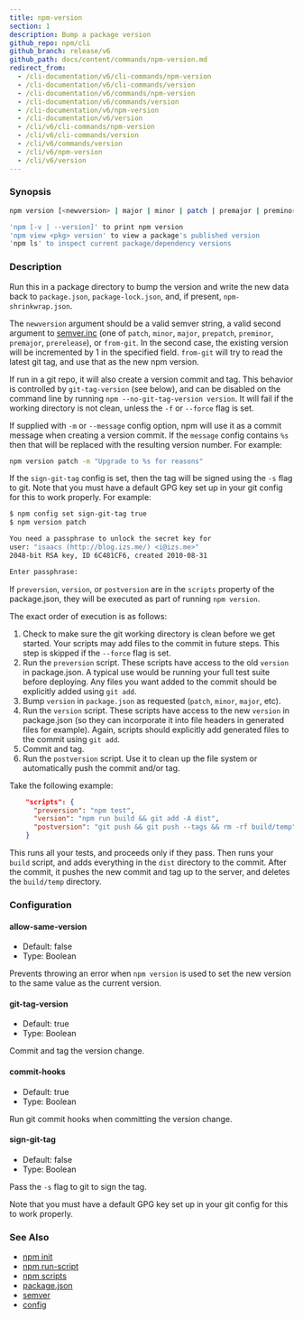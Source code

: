 ```yaml
---
title: npm-version
section: 1
description: Bump a package version
github_repo: npm/cli
github_branch: release/v6
github_path: docs/content/commands/npm-version.md
redirect_from:
  - /cli-documentation/v6/cli-commands/npm-version
  - /cli-documentation/v6/cli-commands/version
  - /cli-documentation/v6/commands/npm-version
  - /cli-documentation/v6/commands/version
  - /cli-documentation/v6/npm-version
  - /cli-documentation/v6/version
  - /cli/v6/cli-commands/npm-version
  - /cli/v6/cli-commands/version
  - /cli/v6/commands/version
  - /cli/v6/npm-version
  - /cli/v6/version
---
```


### Synopsis

```bash
npm version [<newversion> | major | minor | patch | premajor | preminor | prepatch | prerelease [--preid=<prerelease-id>] | from-git]

'npm [-v | --version]' to print npm version
'npm view <pkg> version' to view a package's published version
'npm ls' to inspect current package/dependency versions
```

### Description

Run this in a package directory to bump the version and write the new data back to `package.json`, `package-lock.json`, and, if present, `npm-shrinkwrap.json`.

The `newversion` argument should be a valid semver string, a valid second argument to [semver.inc](https://github.com/npm/node-semver#functions) (one of `patch`, `minor`, `major`, `prepatch`, `preminor`, `premajor`, `prerelease`), or `from-git`. In the second case, the existing version will be incremented by 1 in the specified field. `from-git` will try to read the latest git tag, and use that as the new npm version.

If run in a git repo, it will also create a version commit and tag. This behavior is controlled by `git-tag-version` (see below), and can be disabled on the command line by running `npm --no-git-tag-version version`. It will fail if the working directory is not clean, unless the `-f` or `--force` flag is set.

If supplied with `-m` or `--message` config option, npm will use it as a commit message when creating a version commit. If the `message` config contains `%s` then that will be replaced with the resulting version number. For example:

```bash
npm version patch -m "Upgrade to %s for reasons"
```

If the `sign-git-tag` config is set, then the tag will be signed using the `-s` flag to git. Note that you must have a default GPG key set up in your git config for this to work properly. For example:

```bash
$ npm config set sign-git-tag true
$ npm version patch

You need a passphrase to unlock the secret key for
user: "isaacs (http://blog.izs.me/) <i@izs.me>"
2048-bit RSA key, ID 6C481CF6, created 2010-08-31

Enter passphrase:
```

If `preversion`, `version`, or `postversion` are in the `scripts` property of the package.json, they will be executed as part of running `npm version`.

The exact order of execution is as follows:

1. Check to make sure the git working directory is clean before we get started. Your scripts may add files to the commit in future steps. This step is skipped if the `--force` flag is set.
2. Run the `preversion` script. These scripts have access to the old `version` in package.json. A typical use would be running your full test suite before deploying. Any files you want added to the commit should be explicitly added using `git add`.
3. Bump `version` in `package.json` as requested (`patch`, `minor`, `major`, etc).
4. Run the `version` script. These scripts have access to the new `version` in package.json (so they can incorporate it into file headers in generated files for example). Again, scripts should explicitly add generated files to the commit using `git add`.
5. Commit and tag.
6. Run the `postversion` script. Use it to clean up the file system or automatically push the commit and/or tag.

Take the following example:

```json
    "scripts": {
      "preversion": "npm test",
      "version": "npm run build && git add -A dist",
      "postversion": "git push && git push --tags && rm -rf build/temp"
    }
```

This runs all your tests, and proceeds only if they pass. Then runs your `build` script, and adds everything in the `dist` directory to the commit. After the commit, it pushes the new commit and tag up to the server, and deletes the `build/temp` directory.

### Configuration

#### allow-same-version

- Default: false
- Type: Boolean

Prevents throwing an error when `npm version` is used to set the new version to the same value as the current version.

#### git-tag-version

- Default: true
- Type: Boolean

Commit and tag the version change.

#### commit-hooks

- Default: true
- Type: Boolean

Run git commit hooks when committing the version change.

#### sign-git-tag

- Default: false
- Type: Boolean

Pass the `-s` flag to git to sign the tag.

Note that you must have a default GPG key set up in your git config for this to work properly.

### See Also

- [npm init](/cli/v6/commands/npm-init)
- [npm run-script](/cli/v6/commands/npm-run-script)
- [npm scripts](/cli/v6/using-npm/scripts)
- [package.json](/cli/v6/configuring-npm/package-json)
- [semver](/cli/v6/using-npm/semver)
- [config](/cli/v6/using-npm/config)

